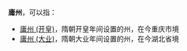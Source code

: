 '''庸州'''，可以指：

*[[庸州_(开皇)|庸州 (开皇)]]，隋朝开皇年间设置的州，在今重庆市境
*[[庸州_(大业)|庸州 (大业)]]，隋朝大业年间设置的州，在今湖北省境

{{Disambig|Y|Cat=二字中国州名消歧义}}